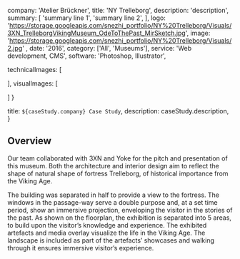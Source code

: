   company: 'Atelier Brückner',
  title: 'NY Trelleborg',
  description:
    'description',
  summary: [
    'summary line 1',
    'summary line 2',
  ],
  logo: 'https://storage.googleapis.com/snezhi_portfolio/NY%20Trelleborg/Visuals/3XN_TrelleborgVikingMuseum_OdeToThePast_MirSketch.jpg',
  image: 'https://storage.googleapis.com/snezhi_portfolio/NY%20Trelleborg/Visuals/2.jpg' ,
  date: '2016',
  category: ['All', 'Museums'],
  service: 'Web development, CMS',
  software: 'Photoshop, Illustrator',

technicalImages: [

],
visualImages: [

  ]
}

  title: `${caseStudy.company} Case Study`,
  description: caseStudy.description,
}

## Overview

Our team collaborated with 3XN and Yoke for the pitch and presentation of this museum. Both the architecture and interior design aim to reflect the shape of natural shape of fortress Trelleborg, of historical importance from the Viking Age. 

The building was separated in half to provide a view to the fortress. The windows in the passage-way serve a double purpose and, at a set time period, show an immersive projection, enveloping the visitor in the stories of the past.
As shown on the floorplan, the exhibition is separated into 5 areas, to build upon the visitor’s knowledge and experience. The exhibited artefacts and media overlay visualize the life in the Viking Age. The landscape is included as part of the artefacts’ showcases and walking through it ensures immersive visitor’s experience.


